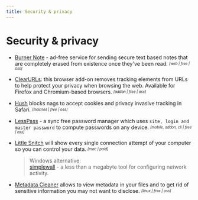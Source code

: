 ```yaml
---
title: Security & privacy
---
```


# Security & privacy

- [Burner Note](https://burnernote.com/) - ad-free service for sending secure text based notes that are completely erased from existence once they've been read. <sub><sup>*[web | free | oss]*</sup></sub>

- [ClearURLs](https://gitlab.com/KevinRoebert/ClearUrls): this browser add-on removes tracking elements from URLs to help protect your privacy when browsing the web. Available for Firefox and Chromium-based browsers. <sub><sup>*[addon | free | oss]*</sup></sub>

- [Hush](https://oblador.github.io/hush/) blocks nags to accept cookies and privacy invasive tracking in Safari. <sub><sup>*[mac/ios | free | oss]*</sup></sub>

- [LessPass](https://www.lesspass.com/#/) - a sync free password manager which uses `site, login and master password` to compute passwords on any device. <sub><sup>*[mobile, addon, cli | free | oss]*</sup></sub>

- [Little Snitch](https://obdev.at/products/littlesnitch/index.html) will show every single connection attempt of your computer so you can control your data. <sub><sup>*[mac | paid]*</sup></sub>
  > Windows alternative:  
  [simplewall](https://www.henrypp.org/product/simplewall) - a less than a megabyte tool for configuring network activity.

- [Metadata Cleaner](https://metadatacleaner.romainvigier.fr/) allows to view metadata in your files and to get rid of sensitive information you may not want to disclose. <sub><sup>*[linux | free | oss]*</sup></sub>
